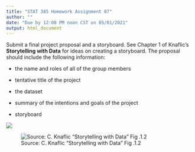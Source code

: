 ```yaml
---
title: "STAT 385 Homework Assignment 07"
author: ""
date: "Due by 12:00 PM noon CST on 05/01/2021"
output: html_document
---
```


Submit a final project proposal and a storyboard. See Chapter 1 of Knaflic's **Storytelling with Data** for ideas on creating a storyboard. The proposal should include the following information:

- the name and roles of all of the group members

- tentative title of the project

- the dataset

- summary of the intentions and goals of the project

- storyboard

![](HW7.png)

![Source: C. Knaflic "Storytelling with Data" Fig .1.2](https://images.squarespace-cdn.com/content/v1/55b6a6dce4b089e11621d3ed/1438044490055-IG4LZKSNKGSK0WR4GQ4H/ke17ZwdGBToddI8pDm48kPkGIJ0pruoX1Hv5b0ppp19Zw-zPPgdn4jUwVcJE1ZvWQUxwkmyExglNqGp0IvTJZUJFbgE-7XRK3dMEBRBhUpyh1l-WACAhGTW-11RyWaBhw8BloYO8L0qS70u3-sw3G3TLbp6LwElf4Ix-NzEzIXU/image-asset.jpeg?format=1500w)

